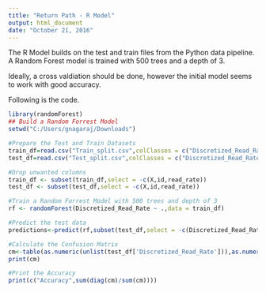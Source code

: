```yaml
---
title: "Return Path - R Model"
output: html_document
date: "October 21, 2016"
---
```


The R Model builds on the test and train files from the Python data pipeline.
A Random Forest model is trained with 500 trees and a depth of 3.

Ideally, a cross valdiation should be done, however the initial model seems to work with good accuracy.

Following is the code.

```r
library(randomForest)
## Build a Random Forrest Model
setwd("C:/Users/gnagaraj/Downloads")

#Prepare the Test and Train Datasets
train_df=read.csv("Train_split.csv",colClasses = c("Discretized_Read_Rate"="factor"))
test_df=read.csv("Test_split.csv",colClasses = c("Discretized_Read_Rate"="factor"))

#Drop unwanted columns
train_df <- subset(train_df,select = -c(X,id,read_rate))
test_df <- subset(test_df,select = -c(X,id,read_rate))

#Train a Random Forrest Model with 500 trees and depth of 3
rf <- randomForest(Discretized_Read_Rate ~ .,data = train_df)

#Predict the test data
predictions<-predict(rf,subset(test_df,select = -c(Discretized_Read_Rate)))

#Calculate the Confusion Matrix
cm<-table(as.numeric(unlist(test_df['Discretized_Read_Rate'])),as.numeric(predictions))
print(cm)

#Print the Accuracy
print(c("Accuracy",sum(diag(cm)/sum(cm))))
```
